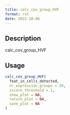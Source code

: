 ```yaml
--- 
title: calc_cov_group_HVF 
format: rst 
date: 2022-10-06 
--- 
```


## Description

calc_cov_group_HVF


## Usage

```r
calc_cov_group_HVF(
  feat_in_cells_detected,
  nr_expression_groups = 20,
  zscore_threshold = 1,
  show_plot = NA,
  return_plot = NA,
  save_plot = NA
)
```


